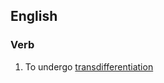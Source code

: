 ==English==

===Verb===
{{en-verb|transdifferentiat}}

# {{label|en|intransitive}} To undergo [[transdifferentiation]]